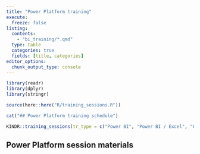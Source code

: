 ---
title: "Power Platform training"
execute: 
  freeze: false
listing:
  contents:
    - "bi_training/*.qmd"
  type: table
  categories: true
  fields: [title, categories]
editor_options: 
  chunk_output_type: console
---

```{r}
library(readr)
library(dplyr)
library(stringr)

source(here::here("R/training_sessions.R"))

cat("## Power Platform training schedule")
```

```{r}

KINDR::training_sessions(tr_type = c("Power BI", "Power BI / Excel", "Power Platform"), output_type = "DT", start_date = as.character(lubridate::today() - 1))

```

## Power Platform session materials










